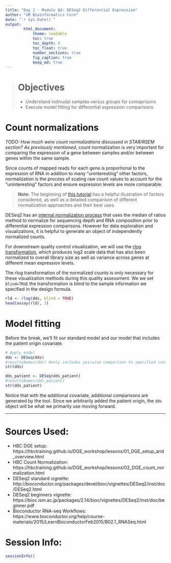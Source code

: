 ```yaml
---
title: "Day 2 - Module 8d: DESeq2 Differential Expression"
author: "UM Bioinformatics Core"
date: "`r Sys.Date()`"
output:
        html_document:
            theme: readable
            toc: true
            toc_depth: 4
            toc_float: true
            number_sections: true
            fig_caption: true
            keep_md: true
---
```


<!--- Allow the page to be wider --->
<style>
    body .main-container {
        max-width: 1200px;
    }
</style>

> # Objectives   
> * Understand indivudal samples versus groups for comaprisons
> * Execute model fitting for differential expression comparisons

# Count normalizations

*TODO: How much were count normalizations discussed in STAR/RSEM section?*
*As  previously mentioned*, count normalization is very important for comparing the expression of a gene between samples and/or between genes within the same sample. 

Since counts of mapped reads for each gene is proportional to the expression of RNA in addition to many “uninteresting” other factors, normalization is the process of scaling raw count values to account for the “uninteresting” factors and ensure expression levels are more comparable. 

> **Note**: The beginning of [this tutorial](https://hbctraining.github.io/DGE_workshop/lessons/02_DGE_count_normalization.html) has a helpful illustration of factors considered, as well as a detailed comparison of different normalization approaches and their best uses. 

DESeq2 has an [internal normalization process](https://genomebiology.biomedcentral.com/articles/10.1186/gb-2010-11-10-r106) that uses the median of ratios method to normalize for sequencing depth and RNA composition prior to differential expression comparisons. However for data exploration and visualizations, it is helpful to generate an object of independently normalized counts. 

For downstream quality control visualization, we will use the [rlog transformation](http://bioconductor.org/packages/devel/bioc/vignettes/DESeq2/inst/doc/DESeq2.html#count-data-transformations), which produces log2 scale data that has also been normalized to overall library size as well as variance across genes at different mean expression levels. 

The rlog transformation of the normalized counts is only necessary for these visualization methods during this quality assessment. We we set `blind=TRUE` the transformation is blind to the sample information we specified in the design formula.
```r
rld <- rlog(dds, blind = TRUE)
head(assay(rld), 3)
```

# Model fitting 

Before the break, we'll fit our standard model and our model that includes the patient origin covariate. 
```r
# Apply model
dds <- DESeq(dds)
#resultsNames(dds) #only includes pairwise comparison to specified control as default but other inforamtion is stored in object
str(dds)
```


```r
dds_patient <- DESeq(dds_patient)
#resultsNames(dds_patient) 
str(dds_patient)
```

Notice that with the additional covariate, additional comparisons are generated by the tool. Since we arbitrarily added the patient origin, the `dds` object will be what we primarily use moving forward.

---

# Sources Used:    
* HBC DGE setup: https://hbctraining.github.io/DGE_workshop/lessons/01_DGE_setup_and_overview.html   
* HBC Count Normalization: https://hbctraining.github.io/DGE_workshop/lessons/02_DGE_count_normalization.html
* DESeq2 standard vignette: http://bioconductor.org/packages/devel/bioc/vignettes/DESeq2/inst/doc/DESeq2.html 
* DESeq2 beginners vignette: https://bioc.ism.ac.jp/packages/2.14/bioc/vignettes/DESeq2/inst/doc/beginner.pdf    
* Bioconductor RNA-seq Workflows: https://www.bioconductor.org/help/course-materials/2015/LearnBioconductorFeb2015/B02.1_RNASeq.html

# Session Info:
```r
sessionInfo()
```